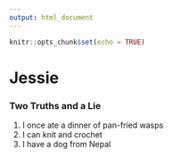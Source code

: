 ```yaml
---
output: html_document
---
```


```r
knitr::opts_chunk$set(echo = TRUE)
```

# Jessie 

### Two Truths and a Lie

1. I once ate a dinner of pan-fried wasps
2. I can knit and crochet
3. I have a dog from Nepal 





